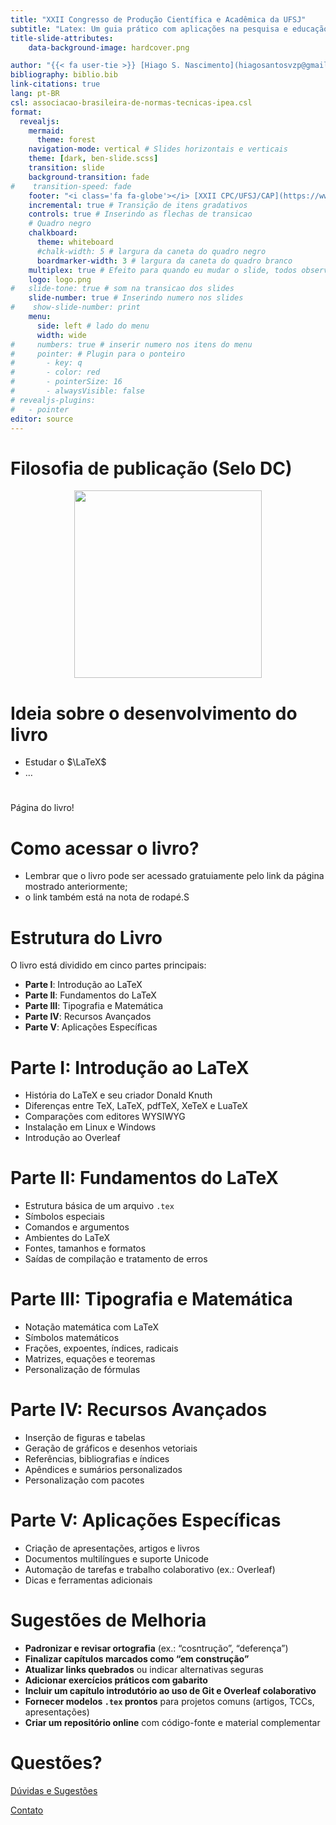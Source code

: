 ```yaml
---
title: "XXII Congresso de Produção Científica e Acadêmica da UFSJ"
subtitle: "Latex: Um guia prático com aplicações na pesquisa e educação"
title-slide-attributes:
    data-background-image: hardcover.png

author: "{{< fa user-tie >}} [Hiago S. Nascimento](hiagosantosvzp@gmail.com) | {{< fa school >}} [UFSJ](https://www.ufsj.edu.br/)"
bibliography: biblio.bib
link-citations: true
lang: pt-BR
csl: associacao-brasileira-de-normas-tecnicas-ipea.csl
format: 
  revealjs:
    mermaid:
      theme: forest
    navigation-mode: vertical # Slides horizontais e verticais
    theme: [dark, ben-slide.scss]
    transition: slide
    background-transition: fade
#    transition-speed: fade
    footer: "<i class='fa fa-globe'></i> [XXII CPC/UFSJ/CAP](https://www.ufsj.edu.br/cpc/) | <i class='fa fa-book'></i> <https://bendeivide.github.io/books/latex/>" # Rodapé
    incremental: true # Transição de itens gradativos
    controls: true # Inserindo as flechas de transicao
    # Quadro negro
    chalkboard: 
      theme: whiteboard
      #chalk-width: 5 # largura da caneta do quadro negro
      boardmarker-width: 3 # largura da caneta do quadro branco
    multiplex: true # Efeito para quando eu mudar o slide, todos observarao mudando em seus browsers tbm
    logo: logo.png
#   slide-tone: true # som na transicao dos slides
    slide-number: true # Inserindo numero nos slides
#    show-slide-number: print
    menu:
      side: left # lado do menu
      width: wide
#     numbers: true # inserir numero nos itens do menu
#     pointer: # Plugin para o ponteiro
#       - key: q
#       - color: red
#       - pointerSize: 16
#       - alwaysVisible: false
# revealjs-plugins:
#   - pointer
editor: source
---
```


# Filosofia de publicação (Selo DC) {background-image="background2.png"}

<a href="https://bendeivide.github.io/dc/" target="_blank" style="text-align: center;">

<img src="SeloDC-branco.png" width = "300">

</a>


# Ideia sobre o desenvolvimento do livro {background-image="background2.png"}

- Estudar o $\LaTeX$
- ...

# {data-background-interactive="true" data-background-iframe="https://bendeivide.github.io/books/latex/"}

Página do livro!

# Como acessar o livro? {background-image="background2.png"}

::: notes

- Lembrar que o livro pode ser acessado gratuiamente pelo link da página mostrado anteriormente;
- o link também está na nota de rodapé.S
:::


# Estrutura do Livro {background-image="background2.png"}

O livro está dividido em cinco partes principais:

- **Parte I**: Introdução ao LaTeX  
- **Parte II**: Fundamentos do LaTeX  
- **Parte III**: Tipografia e Matemática  
- **Parte IV**: Recursos Avançados  
- **Parte V**: Aplicações Específicas


# Parte I: Introdução ao LaTeX {background-image="background2.png"}

- História do LaTeX e seu criador Donald Knuth
- Diferenças entre TeX, LaTeX, pdfTeX, XeTeX e LuaTeX
- Comparações com editores WYSIWYG
- Instalação em Linux e Windows
- Introdução ao Overleaf



# Parte II: Fundamentos do LaTeX {background-image="background2.png"}

- Estrutura básica de um arquivo `.tex`
- Símbolos especiais
- Comandos e argumentos
- Ambientes do LaTeX
- Fontes, tamanhos e formatos
- Saídas de compilação e tratamento de erros



# Parte III: Tipografia e Matemática {background-image="background2.png"}

- Notação matemática com LaTeX
- Símbolos matemáticos
- Frações, expoentes, índices, radicais
- Matrizes, equações e teoremas
- Personalização de fórmulas



# Parte IV: Recursos Avançados {background-image="background2.png"}

- Inserção de figuras e tabelas
- Geração de gráficos e desenhos vetoriais
- Referências, bibliografias e índices
- Apêndices e sumários personalizados
- Personalização com pacotes



# Parte V: Aplicações Específicas {background-image="background2.png"}

- Criação de apresentações, artigos e livros
- Documentos multilíngues e suporte Unicode
- Automação de tarefas e trabalho colaborativo (ex.: Overleaf)
- Dicas e ferramentas adicionais



# Sugestões de Melhoria {background-image="background2.png"}

- **Padronizar e revisar ortografia** (ex.: "cosntrução", "deferença")
- **Finalizar capítulos marcados como “em construção”**
- **Atualizar links quebrados** ou indicar alternativas seguras
- **Adicionar exercícios práticos com gabarito**
- **Incluir um capítulo introdutório ao uso de Git e Overleaf colaborativo**
- **Fornecer modelos `.tex` prontos** para projetos comuns (artigos, TCCs, apresentações)
- **Criar um repositório online** com código-fonte e material complementar



# Questões? {background-image="background2.png"}

[Dúvidas e Sugestões](hiagosantosvzp@gmail.com){preview-link="true"}

[Contato](hiagosantosvzp@gmail.com){preview-link="true"}


